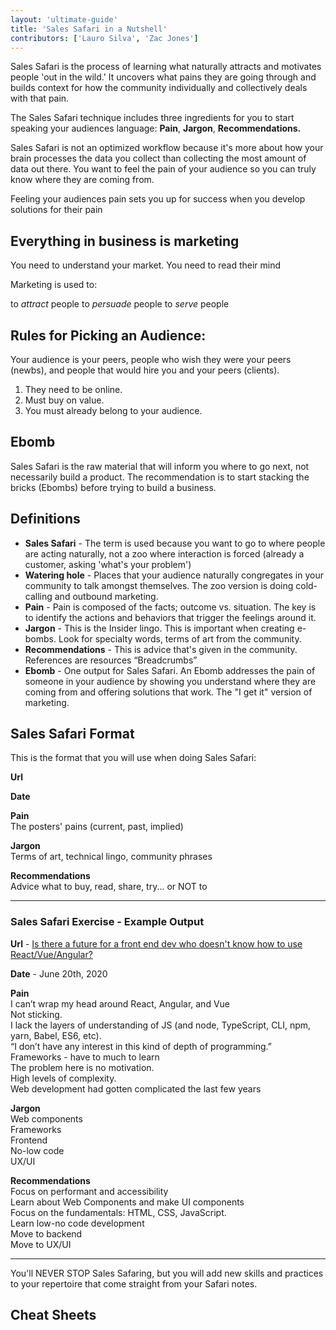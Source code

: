 ```yaml
---
layout: 'ultimate-guide'
title: 'Sales Safari in a Nutshell'
contributors: ['Lauro Silva', 'Zac Jones']
---
```


Sales Safari is the process of learning what naturally attracts and motivates people 'out in the wild.' It uncovers what pains they are going through and builds context for how the community individually and collectively deals with that pain.

The Sales Safari technique includes three ingredients for you to start speaking your audiences language: **Pain**, **Jargon**, **Recommendations.**

Sales Safari is not an optimized workflow because it's more about how your brain processes the data you collect than collecting the most amount of data out there. You want to feel the pain of your audience so you can truly know where they are coming from.

Feeling your audiences pain sets you up for success when you develop solutions for their pain

<ResourceLink url="#" title="Strategy of Preminence" />

## Everything in business is marketing

You need to understand your market. You need to read their mind

Marketing is used to:

to _attract_ people
to _persuade_ people
to _serve_ people

## **Rules for Picking an Audience:**

Your audience is your peers, people who wish they were your peers (newbs), and people that would hire you and your peers (clients).

1. They need to be online.
2. Must buy on value.
3. You must already belong to your audience.

## Ebomb

Sales Safari is the raw material that will inform you where to go next, not necessarily build a product. The recommendation is to start stacking the bricks (Ebombs) before trying to build a business.

<ResourceLink
  url="https://www.youtube.com/watch?v=-Vxpbds6k_c&feature=emb_title&ab_channel=AmyHoy%26AlexHillman"
  title="How to create infinite Ebombs - a free 30x500 Academy Lesson"
/>

## Definitions

- **Sales Safari** - The term is used because you want to go to where people are acting naturally, not a zoo where interaction is forced (already a customer, asking 'what's your problem')
- **Watering hole** - Places that your audience naturally congregates in your community to talk amongst themselves. The zoo version is doing cold-calling and outbound marketing.
- **Pain** - Pain is composed of the facts; outcome vs. situation. The key is to identify the actions and behaviors that trigger the feelings around it.
- **Jargon** - This is the Insider lingo. This is important when creating e-bombs. Look for specialty words, terms of art from the community.
- **Recommendations** - This is advice that's given in the community. References are resources “Breadcrumbs”
- **Ebomb** - One output for Sales Safari. An Ebomb addresses the pain of someone in your audience by showing you understand where they are coming from and offering solutions that work. The "I get it" version of marketing.

## Sales Safari Format

This is the format that you will use when doing Sales Safari:

<HeaderCard header="A Sales Safari Session">


**Url**

**Date**

**Pain**  
The posters' pains (current, past, implied)

**Jargon**  
Terms of art, technical lingo, community phrases

**Recommendations**  
Advice what to buy, read, share, try... or NOT to

</HeaderCard>


---

### Sales Safari Exercise - Example Output

<HeaderCard header="👟 Future for a Frontend dev">


**Url** - [Is there a future for a front end dev who doesn't know how to use React/Vue/Angular?](https://dev.to/sloan/is-there-a-future-for-a-front-end-dev-who-doesn-t-know-how-to-use-react-vue-angular-3d9f)

**Date** - June 20th, 2020

**Pain**  
I can’t wrap my head around React, Angular, and Vue  
Not sticking.  
I lack the layers of understanding of JS (and node, TypeScript, CLI, npm, yarn, Babel, ES6, etc).  
“I don’t have any interest in this kind of depth of programming.”  
Frameworks - have to much to learn  
The problem here is no motivation.  
High levels of complexity.  
Web development had gotten complicated the last few years

**Jargon**  
Web components  
Frameworks  
Frontend  
No-low code  
UX/UI

**Recommendations**  
Focus on performant and accessibility  
Learn about Web Components and make UI components  
Focus on the fundamentals: HTML, CSS, JavaScript.  
Learn low-no code development  
Move to backend  
Move to UX/UI

</HeaderCard>


---

You'll NEVER STOP Sales Safaring, but you will add new skills and practices to your repertoire that come straight from your Safari notes.

## Cheat Sheets
